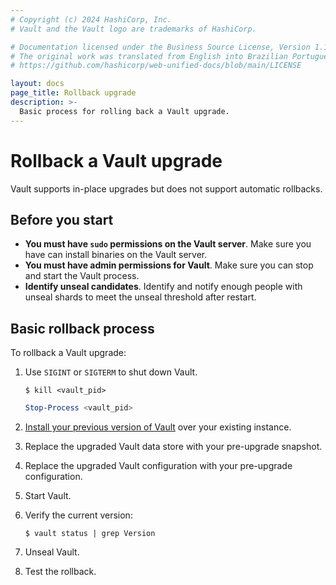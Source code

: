 ```yaml
---
# Copyright (c) 2024 HashiCorp, Inc.
# Vault and the Vault logo are trademarks of HashiCorp.

# Documentation licensed under the Business Source License, Version 1.1.
# The original work was translated from English into Brazilian Portuguese.
# https://github.com/hashicorp/web-unified-docs/blob/main/LICENSE

layout: docs
page_title: Rollback upgrade
description: >-
  Basic process for rolling back a Vault upgrade.
---
```


# Rollback a Vault upgrade

Vault supports in-place upgrades but does not support automatic rollbacks.

## Before you start

- **You must have `sudo` permissions on the Vault server**. Make sure you have
  can install binaries on the Vault server.
- **You must have admin permissions for Vault**. Make sure you can stop and
  start the Vault process.
- **Identify unseal candidates**. Identify and notify enough people with unseal
  shards to meet the unseal threshold after restart.

## Basic rollback process

To rollback a Vault upgrade:

1. Use `SIGINT` or `SIGTERM` to shut down Vault.

    <Tabs>

    <Tab heading="Bash">

    ```shell-session
    $ kill <vault_pid>
    ```

    </Tab>

    <Tab heading="Powershell">

    ```powershell
    Stop-Process <vault_pid>
    ```

    </Tab>

    </Tabs>

1. [Install your previous version of Vault](/vault/docs/get-vault) over your
   existing instance.

1. Replace the upgraded Vault data store with your pre-upgrade snapshot.

1. Replace the upgraded Vault configuration with your pre-upgrade configuration.

1. Start Vault.

1. Verify the current version:

    ```shell-session
    $ vault status | grep Version
    ```

1. Unseal Vault.

1. Test the rollback.

